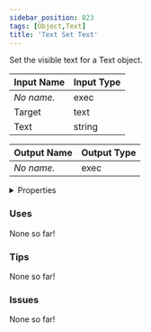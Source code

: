 ```yaml
---
sidebar_position: 823
tags: [Object,Text]
title: 'Text Set Text'
---
```


Set the visible text for a Text object.






<EsbSvg />

| Input Name | Input Type |
|-----------|-----------|
| *No name.* | exec |
| Target | text |
| Text | string |

| Output Name | Output Type |
|-----------|-----------|
| *No name.* | exec |


<details>
  <summary>Properties</summary>
  <div>
    <div>
    <table>
      <thead>
        <tr>
          <th>Is beta required?</th>
          <th>❌</th>
        </tr>
        <tr>
          <th>Is this chip a trolling risk?</th>
          <th>❌</th>
        </tr>
        <tr>
          <th>Is this chip a role assignment risk?</th>
          <th>❌</th>
        </tr>
        <tr>
          <th>Chip UUID</th>
          <th>c941f3a3-d3f6-49cc-a6a4-b7a4e95fd173</th>
        </tr>
      </thead>
    </table>
    </div>
  </div>
</details>

### Uses

None so far!

### Tips

None so far!

### Issues

None so far!